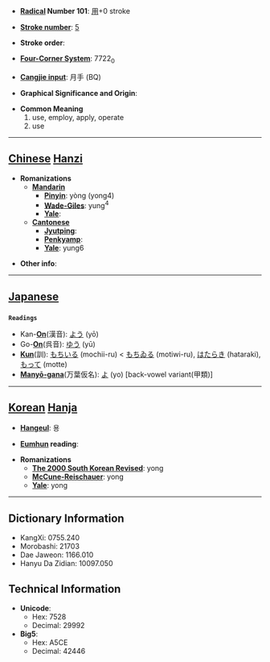 * '''[[Wiktionary:Chinese radical index| Radical]] Number 101''': [[Wiktionary:Chinese radical index 用|用]]+0 stroke

* '''[[Wiktionary:Chinese total strokes index|Stroke number]]''': [[Wiktionary:Chinese total strokes index 5|5]]

* '''Stroke order''': 

* '''[[Wiktionary:Chinese four corner index|Four-Corner System]]''': 7722<sub>0</sub>

* '''[[Wiktionary:Chinese Cangjie index|Cangjie input]]''': 月手 (BQ)

* '''Graphical Significance and Origin''': 

* '''Common Meaning'''
*#use, employ, apply, operate
*# use


----

== [[Chinese]] [[Hanzi]] ==

* '''Romanizations'''
** '''[[Mandarin]]'''
*** '''[[Pinyin]]''': yòng (yong4)
*** '''[[Wade-Giles]]''': yung<sup>4</sup>
*** '''[[Yale]]''': 
** '''[[Cantonese]]'''
*** '''[[Jyutping]]''':
*** '''[[Penkyamp]]''': 
*** '''[[Yale]]''': yung6

* '''Other info''': 

----

== [[Japanese]] ==
=== {{Kanji}} ===
{{Jōyō|2}}
 '''Readings'''
* Kan-'''[[On]]'''(漢音): [[よう]] (yō)
* Go-'''[[On]]'''(呉音): [[ゆう]] (yū)
* '''[[Kun]]'''(訓): [[もちいる]] (mochii-ru) < [[もちゐる]] (motiwi-ru), [[はたらき]] (hataraki), [[もって]] (motte)
* '''[[Manyō-gana]]'''(万葉仮名): [[よ]] (yo) [back-vowel variant(甲類)]



----

== [[Korean]] [[Hanja]] ==

* '''[[Hangeul]]''': 용

* '''[[Eumhun]] reading''': 

* '''Romanizations'''
** '''[[The 2000 South Korean Revised Romanization|The 2000 South Korean Revised]]''': yong
** '''[[McCune-Reischauer]]''': yong
** '''[[Yale]]''': yong

----

== Dictionary Information ==

* KangXi: 0755.240
* Morobashi: 21703
* Dae Jaweon: 1166.010
* Hanyu Da Zidian: 10097.050

== Technical Information ==

* '''Unicode''':
** Hex: 7528
** Decimal: 29992
* '''Big5''':
** Hex: A5CE
** Decimal: 42446
